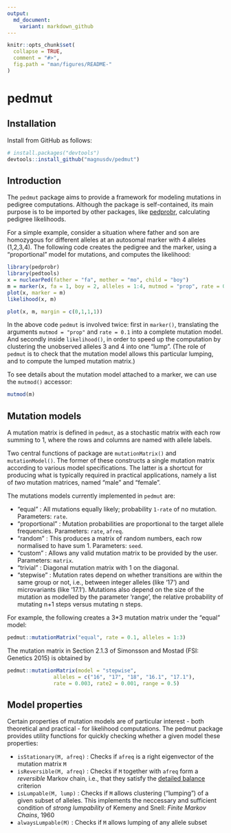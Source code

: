 ---
output:
  md_document:
    variant: markdown_github
---

<!-- README.md is generated from README.Rmd. Please edit that file -->

```{r, echo = FALSE}
knitr::opts_chunk$set(
  collapse = TRUE,
  comment = "#>",
  fig.path = "man/figures/README-"
)
```

# pedmut

## Installation
Install from GitHub as follows:
```{r eval = FALSE}
# install.packages("devtools")
devtools::install_github("magnusdv/pedmut")
```

## Introduction
The `pedmut` package aims to provide a framework for modeling mutations in pedigree computations. Although the package is self-contained, its main purpose is to be imported by other packages, like [pedprobr](https://github.com/magnusdv/pedprobr), calculating pedigree likelihoods.

For a simple example, consider a situation where father and son are homozygous for different alleles at an autosomal marker with 4 alleles (1,2,3,4). The following code creates the pedigree and the marker, using a "proportional" model for mutations, and computes the likelihood:

```{r fig.show = "hide"}
library(pedprobr)
library(pedtools)
x = nuclearPed(father = "fa", mother = "mo", child = "boy")
m = marker(x, fa = 1, boy = 2, alleles = 1:4, mutmod = "prop", rate = 0.1)
plot(x, marker = m)
likelihood(x, m)
```
```{r echo = F, fig.align="center", fig.width=3, fig.height=2.5}
plot(x, m, margin = c(0,1,1,1))
```

In the above code `pedmut` is involved twice: first in `marker()`, translating the arguments `mutmod = "prop"` and `rate = 0.1` into a complete mutation model. And secondly inside `likelihood()`, in order to speed up the computation by clustering the unobserved alleles 3 and 4 into one "lump". (The role of `pedmut` is to check that the mutation model allows this particular lumping, and to compute the lumped mutation matrix.)

To see details about the mutation model attached to a marker, we can use the `mutmod()` accessor: 
```{r}
mutmod(m)
```


## Mutation models
A mutation matrix is defined in `pedmut`, as a stochastic matrix with each row summing to 1, where the rows and columns are named with allele labels.

Two central functions of package are `mutationMatrix()` and `mutationModel()`. The former of these constructs a single mutation matrix according to various model specifications. The latter is a shortcut for producing what is typically required in practical applications, namely a list of _two_ mutation matrices, named "male" and "female".

The mutations models currently implemented in `pedmut` are:

* "equal" : All mutations equally likely; probability `1-rate` of no mutation. Parameters: `rate`.
* "proportional" : Mutation probabilities are proportional to the target allele frequencies. Parameters: `rate`, `afreq`.
* "random" : This produces a matrix of random numbers, each row normalised to have sum 1. Parameters: `seed`.
* "custom" : Allows any valid mutation matrix to be provided by the user. Parameters: `matrix`.
* "trivial" : Diagonal mutation matrix with 1 on the diagonal.
* "stepwise" : Mutation rates depend on whether transitions are within the same group or not, i.e., between integer alleles (like '17') and microvariants (like '17.1'). Mutations also depend on the size of the mutation as modelled by the parameter 'range', the relative probability of mutating n+1 steps versus mutating n steps.

For example, the following creates a 3*3 mutation matrix under the "equal" model:
```{r example1}
pedmut::mutationMatrix("equal", rate = 0.1, alleles = 1:3)
```

The mutation matrix in Section 2.1.3 of Simonsson and Mostad (FSI: Genetics 2015)
is obtained by

```{r example2}
pedmut::mutationMatrix(model = "stepwise",
               alleles = c("16", "17", "18", "16.1", "17.1"),
               rate = 0.003, rate2 = 0.001, range = 0.5)
```

## Model properties
Certain properties of mutation models are of particular interest - both theoretical and practical - for likelihood computations. The pedmut package provides utility functions for quickly checking whether a given model these properties:

* `isStationary(M, afreq)` : Checks if `afreq` is a right eigenvector of the mutation matrix `M`
* `isReversible(M, afreq)` : Checks if `M` together with `afreq` form a _reversible_ Markov chain, i.e., that they satisfy the [detailed balance](https://en.wikipedia.org/wiki/Detailed_balance) criterion
* `isLumpable(M, lump)` : Checks if `M` allows clustering ("lumping") of a given subset of alleles. This implements the neccessary and sufficient condition of _strong lumpability_ of Kemeny and Snell: _Finite Markov Chains_, 1960
* `alwaysLumpable(M)` : Checks if `M` allows lumping of any allele subset


